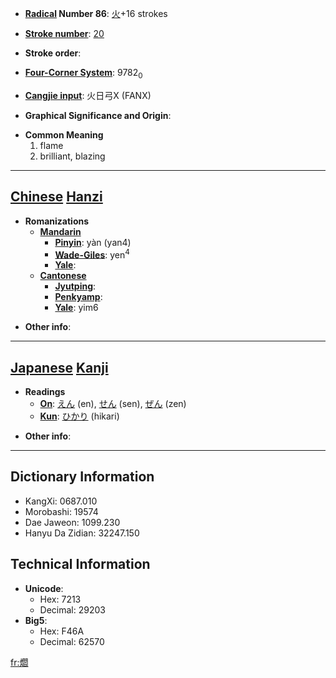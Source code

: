 * '''[[Wiktionary:Chinese radical index| Radical]] Number 86''': [[Wiktionary:Chinese radical index 火|火]]+16 strokes

* '''[[Wiktionary:Chinese total strokes index|Stroke number]]''': [[Wiktionary:Chinese total strokes index 20|20]]

* '''Stroke order''': 

* '''[[Wiktionary:Chinese four corner index|Four-Corner System]]''': 9782<sub>0</sub>

* '''[[Wiktionary:Chinese Cangjie index|Cangjie input]]''': 火日弓X (FANX)

* '''Graphical Significance and Origin''': 

* '''Common Meaning'''
*#flame
*# brilliant, blazing


----

== [[Chinese]] [[Hanzi]] ==

* '''Romanizations'''
** '''[[Mandarin]]'''
*** '''[[Pinyin]]''': yàn (yan4)
*** '''[[Wade-Giles]]''': yen<sup>4</sup>
*** '''[[Yale]]''': 
** '''[[Cantonese]]'''
*** '''[[Jyutping]]''':
*** '''[[Penkyamp]]''': 
*** '''[[Yale]]''': yim6

* '''Other info''': 

----

== [[Japanese]] [[Kanji]] ==

* '''Readings'''
** '''[[On]]''': [[えん]] (en), [[せん]] (sen), [[ぜん]] (zen)
** '''[[Kun]]''': [[ひかり]] (hikari)

* '''Other info''':  

----

== Dictionary Information ==

* KangXi: 0687.010
* Morobashi: 19574
* Dae Jaweon: 1099.230
* Hanyu Da Zidian: 32247.150

== Technical Information ==

* '''Unicode''':
** Hex: 7213
** Decimal: 29203
* '''Big5''':
** Hex: F46A
** Decimal: 62570

[[fr:爓]]